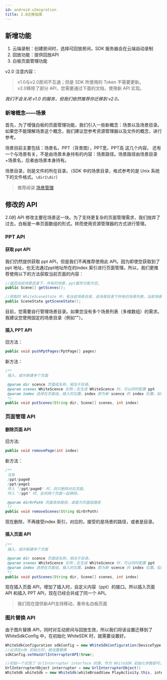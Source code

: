 ```yaml
---
id: android-v2migration
title: 2.0迁移指南
---
```


## 新增功能

1. 云端录制：创建房间时，选择可回放房间，SDK 服务器会在云端自动录制
1. 回放功能：提供回放API
1. 白板页面管理功能

v2.0 注意内容：

> v1.0与v2.0房间不互通；但是 SDK 所使用的 Token 不需要更新。  
v2.0移除了部分 API，您需要通过下面的文档，使用新 API 实现。

*我们不会关闭 v1.0 的服务，但我们依然推荐你迁移到 v2.0。*

### 新增概念——场景

首先，为了增强白板的页面管理功能，我们引入一些新概念：场景以及场景目录。
如果您不能理解场景这个概念，我们建议您参考资源管理器以及文件的概念，进行参考。

场景目前主要包括：场景名，PPT（背景图），PPT宽，PPT高 这几个内容。
还有一个与场景有关，不是由场景本身持有的内容：场景路径。场景路径由场景目录+场景名，后者由场景本身持有。

场景目录，则是文件的所在目录。（SDK 中的场景目录，格式参考的是 Unix 系统下的文件格式。`\dir1\dir`）

>推荐阅读 [场景管理](./scenes.md)

## 修改的 API

2.0的 API 修改主要在场景这一块。为了支持更复杂的页面管理需求，我们抛弃了过去，白板是一串页面数组的形式。转而使用资源管理器的方式进行管理。

### PPT API

#### 获取 ppt API

我们仍然提供获取 ppt API，但是我们不再推荐使用此 API。因为即使您获取到了 ppt 地址，也无法通过ppt地址所在的index 索引进行页面管理。所以，我们更推荐使用以下的方法获取当前页面的内容：

```Java
//返回当前场景目录下，所有的场景，ppt属性可能为空。
public Scene[] getScenes();

//获取的 WhiteSceneState 中，有当前场景目录，该场景目录下所有的场景列表，当前场景在场景列表中的索引。
public SceneState getSceneState();
```

目前，您需要自行管理场景目录。如果您没有多个场景列表（多维数组）的需求。我建议您使用固定的场景目录（例如"\"）。

#### 插入 PPT API

旧方法：

```Java
public void pushPptPages(PptPage[] pages)
```

新方法：

```Java
/**
 插入，或许新建多个页面

 @param dir scence 页面组名称，相当于目录。
 @param scenes WhiteScence 实例；在生成 WhiteScence 时，可以同时配置 ppt
 @param index 选择在页面组，插入的位置。index 即为新 scence 的 index 位置。如果想要放在最末尾，可以传入 NSUIntegerMax。
 */
public void putScenes(String dir, Scene[] scenes, int index)
```

### 页面管理 API

#### 删除页面 API

旧方法:

```Java
public void removePage(int index)
```

新方法：

```Java
/**
 当有
 /ppt/page0
 /ppt/page1
 传入 "/ppt/page0" 时，则只删除对应页面。
 传入 "/ppt" 时，会将两个页面一起移除。

 @param dirOrPath 页面具体路径，或者为页面组路径
 */
public void removeScenes(String dirOrPath)
```

现在删除，不再接受index 索引，对应的，接受的是场景的路径，或者是目录。

#### 插入页面 API

```Java
/**
 插入，或许新建多个页面

 @param dir scence 页面组名称，相当于目录。
 @param scenes WhiteScence 实例；在生成 WhiteScence 时，可以同时配置 ppt
 @param index 选择在页面组，插入的位置。index 即为新 scence 的 index 位置。如果想要放在最末尾，可以传入 NSUIntegerMax。
 */
public void putScenes(String dir, Scene[] scenes, int index)
```

现在插入页面 API，增加了插入时，自定义内容（ppt）的接口。所以插入页面 API 和插入 PPT API，现在已经合并成了同一个 API。

> 我们现在提供新API支持移动，重命名白板页面

### 图片替换 API

由于图片替换 API，同时对互动房间与回放生效，所以我们将该设置迁移到了 WhiteSdkConfig 中，在初始化 WhiteSDK 时，就需要设置好。

```Java
WhiteSdkConfiguration sdkConfig = new WhiteSdkConfiguration(DeviceType.touch, 10, 0.1);
//必须在sdk 初始化时，就设置替换
sdkConfig.setHasUrlInterrupterAPI(true);

//初始一个实现了 UrlInterrupter interface 的类，作为 WhiteSDK 初始化参数即可。
UrlInterrupterObject interrupter = new UrlInterrupterObject()
WhiteSdk whiteSdk = new WhiteSdk(whiteBroadView PlayActivity.this, interrupter);
```
